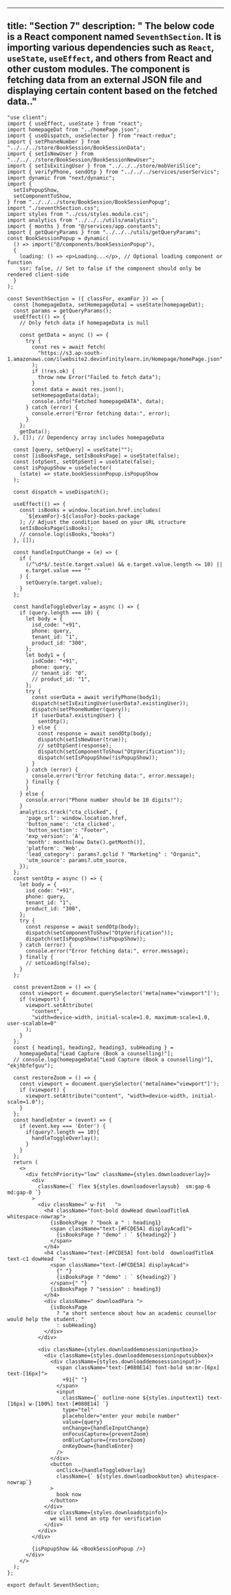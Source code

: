 
---
title: "Section 7"
description: " The below code is a React component named `SeventhSection`. It is importing various dependencies
such as `React`, `useState`, `useEffect`, and others from React and other custom modules. The
component is fetching data from an external JSON file and displaying certain content based on the
fetched data.."
---

```
"use client";
import { useEffect, useState } from "react";
import homepageDat from "../homePage.json";
import { useDispatch, useSelector } from "react-redux";
import { setPhoneNumber } from "../../../store/BookSession/BookSessionData";
import { setIsNewUser } from "../../../store/BookSession/BookSessionNewUser";
import { setIsExitingUser } from "../../../store/mobVeriSlice";
import { verifyPhone, sendOtp } from "../../../services/userServics";
import dynamic from "next/dynamic";
import {
  setIsPopupShow,
  setComponentToShow,
} from "../../../store/BookSession/BookSessionPopup";
import "./seventhSection.css";
import styles from "../css/styles.module.css";
import analytics from "../../../utils/analytics";
import { months } from "@/services/app.constants";
import { getQueryParams } from "../../../utils/getQueryParams";
const BookSessionPopup = dynamic(
  () => import("@/components/bookSessionPopup"),
  {
    loading: () => <p>Loading...</p>, // Optional loading component or function
    ssr: false, // Set to false if the component should only be rendered client-side
  }
);

const SeventhSection = ({ classFor, examFor }) => {
  const [homepageData, setHomepageData] = useState(homepageDat);
  const params = getQueryParams();
  useEffect(() => {
    // Only fetch data if homepageData is null

    const getData = async () => {
      try {
        const res = await fetch(
          "https://s3.ap-south-1.amazonaws.com/ilwebsite2.devinfinitylearn.in/Homepage/homePage.json"
        );
        if (!res.ok) {
          throw new Error("Failed to fetch data");
        }
        const data = await res.json();
        setHomepageData(data);
        console.info("Fetched homepageDATA", data);
      } catch (error) {
        console.error("Error fetching data:", error);
      }
    };
    getData();
  }, []); // Dependency array includes homepageData

  const [query, setQuery] = useState("");
  const [isBooksPage, setIsBooksPage] = useState(false);
  const [otpSent, setOtpSent] = useState(false);
  const isPopupShow = useSelector(
    (state) => state.bookSessionPopup.isPopupShow
  );

  const dispatch = useDispatch();

  useEffect(() => {
    const isBooks = window.location.href.includes(
      `${examFor}-${classFor}-books-package`
    ); // Adjust the condition based on your URL structure
    setIsBooksPage(isBooks);
    // console.log(isBooks,"books")
  }, []);

  const handleInputChange = (e) => {
    if (
      (/^\d*$/.test(e.target.value) && e.target.value.length <= 10) ||
      e.target.value === ""
    ) {
      setQuery(e.target.value);
    }
  };

  const handleToggleOverlay = async () => {
    if (query.length === 10) {
      let body = {
        isd_code: "+91",
        phone: query,
        tenant_id: "1",
        product_id: "300",
      };
      let body1 = {
        isdCode: "+91",
        phone: query,
        // tenant_id: "0",
        // product_id: "1",
      };
      try {
        const userData = await verifyPhone(body1);
        dispatch(setIsExitingUser(userData?.existingUser));
        dispatch(setPhoneNumber(query));
        if (userData?.existingUser) {
          sentOtp();
        } else {
          const response = await sendOtp(body);
          dispatch(setIsNewUser(true));
          // setOtpSent(response);
          dispatch(setComponentToShow("OtpVerification"));
          dispatch(setIsPopupShow(!isPopupShow));
        }
      } catch (error) {
        console.error("Error fetching data:", error.message);
      } finally {
      }
    } else {
      console.error("Phone number should be 10 digits!");
    }
    analytics.track("cta_clicked", {
      'page_url': window.location.href,
      'button_name': 'cta_clicked',
      'button_section': "Footer",
      'exp_version': 'A',
      'month': months[new Date().getMonth()],
      'platform': 'Web',
      'lead_category': params?.gclid ? "Marketing" : "Organic",
      'utm_source': params?.utm_source,
    });
  };
  const sentOtp = async () => {
    let body = {
      isd_code: "+91",
      phone: query,
      tenant_id: "1",
      product_id: "300",
    };
    try {
      const response = await sendOtp(body);
      dispatch(setComponentToShow("OtpVerification"));
      dispatch(setIsPopupShow(!isPopupShow));
    } catch (error) {
      console.error("Error fetching data:", error.message);
    } finally {
      // setLoading(false);
    }
  };

  const preventZoom = () => {
    const viewport = document.querySelector('meta[name="viewport"]');
    if (viewport) {
      viewport.setAttribute(
        "content",
        "width=device-width, initial-scale=1.0, maximum-scale=1.0, user-scalable=0"
      );
    }
  };
  const { heading1, heading2, heading3, subHeading } =
    homepageData["Lead Capture (Book a counselling)"];
  // console.log(homepageData["Lead Capture (Book a counselling)"], "ekjhbfefguu");

  const restoreZoom = () => {
    const viewport = document.querySelector('meta[name="viewport"]');
    if (viewport) {
      viewport.setAttribute("content", "width=device-width, initial-scale=1.0");
    }
  };
  const handleEnter = (event) => {
    if (event.key === 'Enter') {
      if(query?.length == 10){
        handleToggleOverlay();
      }
    }
  };
  return (
    <>
      <div fetchPriority="low" className={styles.downloadoverlay}>
        <div
          className={` flex ${styles.downloadoverlaysub}  sm:gap-6 md:gap-0 `}
        >
          <div className=" w-fit   ">
            <h4 className="font-bold dowHead downloadTitleA   whitespace-nowrap">
              {isBooksPage ? "book a " : heading1}
              <span className="text-[#FCDE5A] displayAcad1">
                {isBooksPage ? "demo" : ` ${heading2}`}
              </span>
            </h4>
            <h4 className="text-[#FCDE5A] font-bold  downloadTitleA   text-c1 dowHead  ">
              <span className="text-[#FCDE5A] displayAcad">
                {" "}
                {isBooksPage ? "demo" : ` ${heading2}`}
              </span>{" "}
              {isBooksPage ? "session" : heading3}
            </h4>
            <div className=" downloadPara ">
              {isBooksPage
                ? "a short sentence about how an academic counsellor would help the student. "
                : subHeading}
            </div>
          </div>

          <div className={styles.downloaddemosessioninputbox}>
            <div className={styles.downloaddemosessioninputsubbox}>
              <div className={styles.downloaddemosessioninput}>
                <span className="text-[#080E14] font-bold sm:mr-[6px] text-[16px]">
                  +91{" "}
                </span>
                <input
                  className={` outline-none ${styles.inputtext1} text-[16px] w-[100%] text-[#080E14] `}
                  type="tel"
                  placeholder="enter your mobile number"
                  value={query}
                  onChange={handleInputChange}
                  onFocusCapture={preventZoom}
                  onBlurCapture={restoreZoom}
                  onKeyDown={handleEnter}
                />
              </div>
              <button
                onClick={handleToggleOverlay}
                className={` ${styles.downloadbookbutton} whitespace-nowrap`}
              >
                book now
              </button>
            </div>
            <div className={styles.downloadotpinfo}>
              we will send an otp for verification
            </div>
          </div>
        </div>

        {isPopupShow && <BookSessionPopup />}
      </div>
    </>
  );
};

export default SeventhSection;

```
